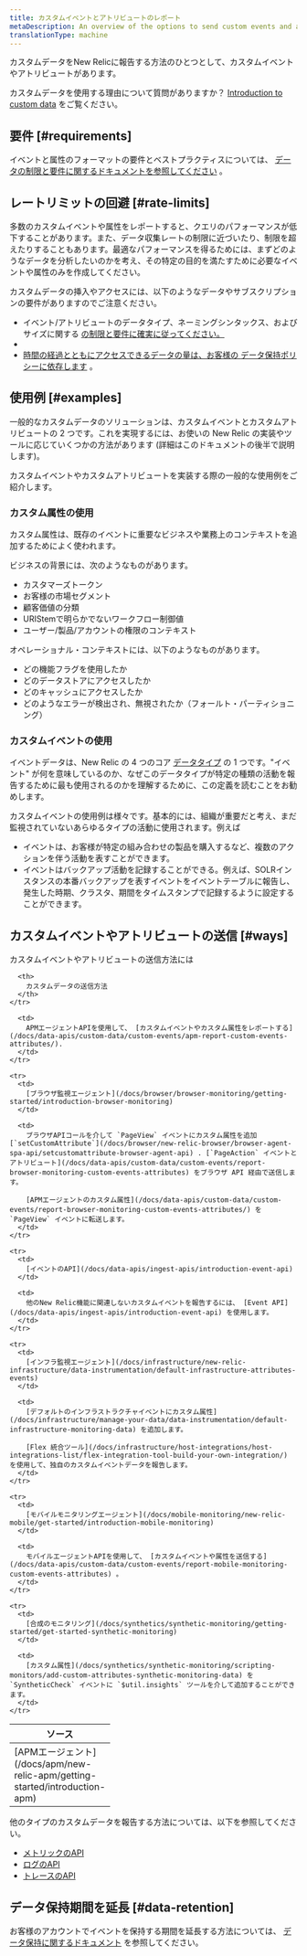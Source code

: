 ```yaml
---
title: カスタムイベントとアトリビュートのレポート
metaDescription: An overview of the options to send custom events and attributes to New Relic.
translationType: machine
---
```


カスタムデータをNew Relicに報告する方法のひとつとして、カスタムイベントやアトリビュートがあります。

カスタムデータを使用する理由について質問がありますか？ [Introduction to custom data](/docs/data-apis/custom-data/intro-custom-data) をご覧ください。

## 要件 [#requirements]

イベントと属性のフォーマットの要件とベストプラクティスについては、 [データの制限と要件に関するドキュメントを参照してください](/docs/data-apis/custom-data/custom-events/data-requirements-limits-custom-event-dataa) 。

## レートリミットの回避 [#rate-limits]

多数のカスタムイベントや属性をレポートすると、クエリのパフォーマンスが低下することがあります。また、データ収集レートの制限に近づいたり、制限を超えたりすることもあります。最適なパフォーマンスを得るためには、まずどのようなデータを分析したいのかを考え、その特定の目的を満たすために必要なイベントや属性のみを作成してください。

カスタムデータの挿入やアクセスには、以下のようなデータやサブスクリプションの要件がありますのでご注意ください。

* イベント/アトリビュートのデータタイプ、ネーミングシンタックス、およびサイズに関する [の制限と要件に確実に従ってください。](/docs/data-apis/custom-data/custom-events/data-requirements-limits-custom-event-data)
* [](/docs/data-apis/custom-data/custom-events/data-requirements-limits-custom-event-data)
* [時間の経過とともにアクセスできるデータの量は、お客様の ](/docs/data-apis/custom-data/custom-events/data-requirements-limits-custom-event-data)[データ保持ポリシーに依存します](/docs/accounts/original-accounts-billing/original-data-retention/event-data-retention-original-pricing-plan) 。

## 使用例 [#examples]

一般的なカスタムデータのソリューションは、カスタムイベントとカスタムアトリビュートの 2 つです。これを実現するには、お使いの New Relic の実装やツールに応じていくつかの方法があります (詳細はこのドキュメントの後半で説明します)。

カスタムイベントやカスタムアトリビュートを実装する際の一般的な使用例をご紹介します。

### カスタム属性の使用

カスタム属性は、既存のイベントに重要なビジネスや業務上のコンテキストを追加するためによく使われます。

ビジネスの背景には、次のようなものがあります。

* カスタマーズトークン
* お客様の市場セグメント
* 顧客価値の分類
* URIStemで明らかでないワークフロー制御値
* ユーザー/製品/アカウントの権限のコンテキスト

オペレーショナル・コンテキストには、以下のようなものがあります。

* どの機能フラグを使用したか
* どのデータストアにアクセスしたか
* どのキャッシュにアクセスしたか
* どのようなエラーが検出され、無視されたか（フォールト・パーティショニング）

### カスタムイベントの使用

イベントデータは、New Relic の 4 つのコア [データタイプ](/docs/data-apis/understand-data/new-relic-data-types/#event-data) の 1 つです。"イベント" が何を意味しているのか、なぜこのデータタイプが特定の種類の活動を報告するために最も使用されるのかを理解するために、この定義を読むことをお勧めします。

カスタムイベントの使用例は様々です。基本的には、組織が重要だと考え、まだ監視されていないあらゆるタイプの活動に使用されます。例えば

* イベントは、お客様が特定の組み合わせの製品を購入するなど、複数のアクションを伴う活動を表すことができます。
* イベントはバックアップ活動を記録することができる。例えば、SOLRインスタンスの本番バックアップを表すイベントをイベントテーブルに報告し、発生した時期、クラスタ、期間をタイムスタンプで記録するように設定することができます。

## カスタムイベントやアトリビュートの送信 [#ways]

カスタムイベントやアトリビュートの送信方法には

<table>
  <thead>
    <tr>
      <th width="150px">
        ソース
      </th>

      <th>
        カスタムデータの送信方法
      </th>
    </tr>
  </thead>

  <tbody>
    <tr>
      <td>
        [APMエージェント](/docs/apm/new-relic-apm/getting-started/introduction-apm)
      </td>

      <td>
        APMエージェントAPIを使用して、 [カスタムイベントやカスタム属性をレポートする](/docs/data-apis/custom-data/custom-events/apm-report-custom-events-attributes/).
      </td>
    </tr>

    <tr>
      <td>
        [ブラウザ監視エージェント](/docs/browser/browser-monitoring/getting-started/introduction-browser-monitoring)
      </td>

      <td>
        ブラウザAPIコールを介して `PageView` イベントにカスタム属性を追加 [`setCustomAttribute`](/docs/browser/new-relic-browser/browser-agent-spa-api/setcustomattribute-browser-agent-api) . [`PageAction` イベントとアトリビュート](/docs/data-apis/custom-data/custom-events/report-browser-monitoring-custom-events-attributes) をブラウザ API 経由で送信します。

        [APMエージェントのカスタム属性](/docs/data-apis/custom-data/custom-events/report-browser-monitoring-custom-events-attributes/) を `PageView` イベントに転送します。
      </td>
    </tr>

    <tr>
      <td>
        [イベントのAPI](/docs/data-apis/ingest-apis/introduction-event-api)
      </td>

      <td>
        他のNew Relic機能に関連しないカスタムイベントを報告するには、 [Event API](/docs/data-apis/ingest-apis/introduction-event-api) を使用します。
      </td>
    </tr>

    <tr>
      <td>
        [インフラ監視エージェント](/docs/infrastructure/new-relic-infrastructure/data-instrumentation/default-infrastructure-attributes-events)
      </td>

      <td>
        [デフォルトのインフラストラクチャイベントにカスタム属性](/docs/infrastructure/manage-your-data/data-instrumentation/default-infrastructure-monitoring-data) を追加します。

        [Flex 統合ツール](/docs/infrastructure/host-integrations/host-integrations-list/flex-integration-tool-build-your-own-integration/) を使用して、独自のカスタムイベントデータを報告します。
      </td>
    </tr>

    <tr>
      <td>
        [モバイルモニタリングエージェント](/docs/mobile-monitoring/new-relic-mobile/get-started/introduction-mobile-monitoring)
      </td>

      <td>
        モバイルエージェントAPIを使用して、 [カスタムイベントや属性を送信する](/docs/data-apis/custom-data/custom-events/report-mobile-monitoring-custom-events-attributes) 。
      </td>
    </tr>

    <tr>
      <td>
        [合成のモニタリング](/docs/synthetics/synthetic-monitoring/getting-started/get-started-synthetic-monitoring)
      </td>

      <td>
        [カスタム属性](/docs/synthetics/synthetic-monitoring/scripting-monitors/add-custom-attributes-synthetic-monitoring-data) を `SyntheticCheck` イベントに `$util.insights` ツールを介して追加することができます。
      </td>
    </tr>
  </tbody>
</table>

他のタイプのカスタムデータを報告する方法については、以下を参照してください。

* [メトリックのAPI](/docs/data-apis/ingest-apis/metric-api/introduction-metric-api)
* [ログのAPI](/docs/logs/log-api/introduction-log-api)
* [トレースのAPI](/docs/distributed-tracing/trace-api/introduction-trace-api)

## データ保持期間を延長 [#data-retention]

お客様のアカウントでイベントを保持する期間を延長する方法については、 [データ保持に関するドキュメント](/docs/data-apis/manage-data/manage-data-retention/) を参照してください。
